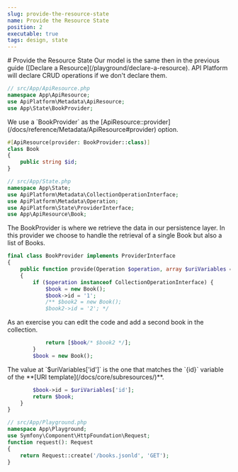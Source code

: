 ```yaml
---
slug: provide-the-resource-state
name: Provide the Resource State
position: 2
executable: true
tags: design, state
---
```

<SectionGuide id="section-0">
# Provide the Resource State
Our model is the same then in the previous guide ([Declare a Resource](/playground/declare-a-resource). API Platform will declare
CRUD operations if we don't declare them.

```php
// src/App/ApiResource.php
namespace App\ApiResource;
use ApiPlatform\Metadata\ApiResource;
use App\State\BookProvider;

```
</SectionGuide>
<SectionGuide id="section-1">
We use a `BookProvider` as the [ApiResource::provider](/docs/reference/Metadata/ApiResource#provider) option.

```php
#[ApiResource(provider: BookProvider::class)]
class Book
{
    public string $id;
}

// src/App/State.php
namespace App\State;
use ApiPlatform\Metadata\CollectionOperationInterface;
use ApiPlatform\Metadata\Operation;
use ApiPlatform\State\ProviderInterface;
use App\ApiResource\Book;

```
</SectionGuide>
<SectionGuide id="section-2">
The BookProvider is where we retrieve the data in our persistence layer.
In this provider we choose to handle the retrieval of a single Book but also a list of Books.

```php
final class BookProvider implements ProviderInterface
{
    public function provide(Operation $operation, array $uriVariables = [], array $context = []): iterable|object|null
    {
        if ($operation instanceof CollectionOperationInterface) {
            $book = new Book();
            $book->id = '1';
            /** $book2 = new Book();
            $book2->id = '2'; */

```
</SectionGuide>
<SectionGuide id="section-3">
As an exercise you can edit the code and add a second book in the collection.

```php
            return [$book/* $book2 */];
        }
        $book = new Book();

```
</SectionGuide>
<SectionGuide id="section-4">
The value at `$uriVariables['id']` is the one that matches the `{id}` variable of the **[URI template](/docs/core/subresources/)**.

```php
        $book->id = $uriVariables['id'];
        return $book;
    }
}

// src/App/Playground.php
namespace App\Playground;
use Symfony\Component\HttpFoundation\Request;
function request(): Request
{
    return Request::create('/books.jsonld', 'GET');
}

```
</SectionGuide>

